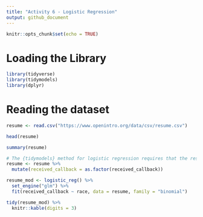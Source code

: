 ```yaml
---
title: "Activity 6 - Logistic Regression"
output: github_document
---
```


```r
knitr::opts_chunk$set(echo = TRUE)
```

# Loading the Library
```r
library(tidyverse)
library(tidymodels)
library(dplyr)
```

# Reading the dataset
```r
resume <- read.csv("https://www.openintro.org/data/csv/resume.csv")

head(resume)

```

```r
summary(resume)
```

```r
# The {tidymodels} method for logistic regression requires that the response be a factor variable
resume <- resume %>% 
  mutate(received_callback = as.factor(received_callback))

resume_mod <- logistic_reg() %>%
  set_engine("glm") %>%
  fit(received_callback ~ race, data = resume, family = "binomial")

tidy(resume_mod) %>% 
  knitr::kable(digits = 3)
```

